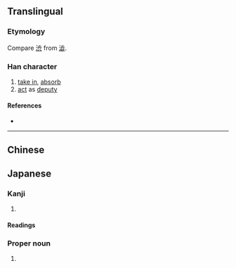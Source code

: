 {{also|攝|摄}}
{{character info/new}}
==Translingual==
{{Han simplified forms|攝|摂|摄}}

===Etymology===
{{Han simp|攝}} Compare [[渋]] from [[澁]].

===Han character===
{{Han char|rn=64|rad=手|as=10|sn=13|four=|canj=QSJO|ids=⿰扌⿳耳丷八}}

# [[take in]], [[absorb]]
# [[act]] as [[deputy]]

====References====
* {{Han ref|kx=0449.081|dkj=12557|dj=0799.310|hdz=31928.131|uh=6442|ud=25666}}

----
==Chinese==
{{zh-see|攝|v}}
==Japanese==
{{ja-kanji forms|摂|攝}}

===Kanji===
{{ja-kanji|grade=c|rs=手10|kyu=攝}}

# {{defn|lang=ja|sort=手10}}

====Readings====
{{ja-readings
|goon=しょう<せふ
|kanon=しょう<せふ
|kanyoon=せつ
|kun=おさ-める, かね-る, と-る
}}

===Proper noun===
{{ja-pos|おさむ|proper|kyu=攝}}

# {{given name|male|lang=ja|sort=おさむ}}